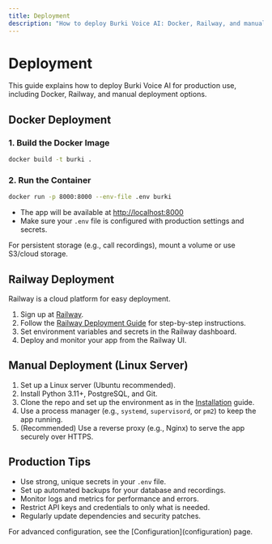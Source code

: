 ```yaml
---
title: Deployment
description: "How to deploy Burki Voice AI: Docker, Railway, and manual options"
---
```


# Deployment

This guide explains how to deploy Burki Voice AI for production use, including Docker, Railway, and manual deployment options.

## Docker Deployment

### 1. Build the Docker Image
```bash
docker build -t burki .
```

### 2. Run the Container
```bash
docker run -p 8000:8000 --env-file .env burki
```

- The app will be available at [http://localhost:8000](http://localhost:8000)
- Make sure your `.env` file is configured with production settings and secrets.

<Callout type="info">
For persistent storage (e.g., call recordings), mount a volume or use S3/cloud storage.
</Callout>

## Railway Deployment

Railway is a cloud platform for easy deployment.

1. Sign up at [Railway](https://railway.app/).
2. Follow the [Railway Deployment Guide](https://github.com/meeran03/burki/blob/main/docs/RAILWAY_DEPLOYMENT.md) for step-by-step instructions.
3. Set environment variables and secrets in the Railway dashboard.
4. Deploy and monitor your app from the Railway UI.

## Manual Deployment (Linux Server)

1. Set up a Linux server (Ubuntu recommended).
2. Install Python 3.11+, PostgreSQL, and Git.
3. Clone the repo and set up the environment as in the [Installation](installation) guide.
4. Use a process manager (e.g., `systemd`, `supervisord`, or `pm2`) to keep the app running.
5. (Recommended) Use a reverse proxy (e.g., Nginx) to serve the app securely over HTTPS.

## Production Tips
- Use strong, unique secrets in your `.env` file.
- Set up automated backups for your database and recordings.
- Monitor logs and metrics for performance and errors.
- Restrict API keys and credentials to only what is needed.
- Regularly update dependencies and security patches.

<Callout type="success">
For advanced configuration, see the [Configuration](configuration) page. 
</Callout>
